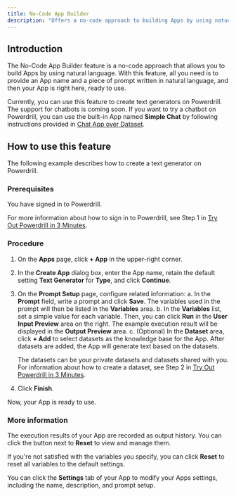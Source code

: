 ```yaml
---
title: No-Code App Builder
description: "Offers a no-code approach to building Apps by using natural language'
---
```


## Introduction

The No-Code App Builder feature is a no-code approach that allows you to build Apps by using natural language. With this feature, all you need is to provide an App name and a piece of prompt written in natural language, and then your App is right here, ready to use. 

Currently, you can use this feature to create text generators on Powerdrill. The support for chatbots is coming soon. If you want to try a chatbot on Powerdrill, you can use the built-in App named **Simple Chat** by following instructions provided in [Chat App over Dataset](/features/chat-app).

## How to use this feature

The following example describes how to create a text generator on Powerdrill.

### Prerequisites

You have signed in to Powerdrill. 

For more information about how to sign in to Powerdrill, see Step 1 in [Try Out Powerdrill in 3 Minutes](/quick-start#step-1-sign-in-to-powerdrill).

### Procedure

1. On the **Apps** page, click **+ App** in the upper-right corner.
2. In the **Create App** dialog box, enter the App name, retain the default setting **Text Generator** for **Type**, and click **Continue**.
3. On the **Prompt Setup** page, configure related information:
    a. In the **Prompt** field, write a prompt and click **Save**. The variables used in the prompt will then be listed in the **Variables** area.
    b. In the **Variables** list, set a simple value for each variable. Then, you can click **Run** in the **User Input Preview** area on the right. The example execution result will be displayed in the **Output Preview** area.
    c. (Optional) In the **Dataset** area, click **+ Add** to select datasets as the knowledge base for the App. After datasets are added, the App will generate text based on the datasets.
    
    The datasets can be your private datasets and datasets shared with you. For information about how to create a dataset, see Step 2 in [Try Out Powerdrill in 3 Minutes](/quick-start#step-2-import-your-data).
4. Click **Finish**. 

Now, your App is ready to use.

### More information

The execution results of your App are recorded as output history. You can click the button next to **Reset** to view and manage them.

If you're not satisfied with the variables you specify, you can click **Reset** to reset all variables to the default settings.

You can click the **Settings** tab of your App to modify your Apps settings, including the name, description, and prompt setup.


